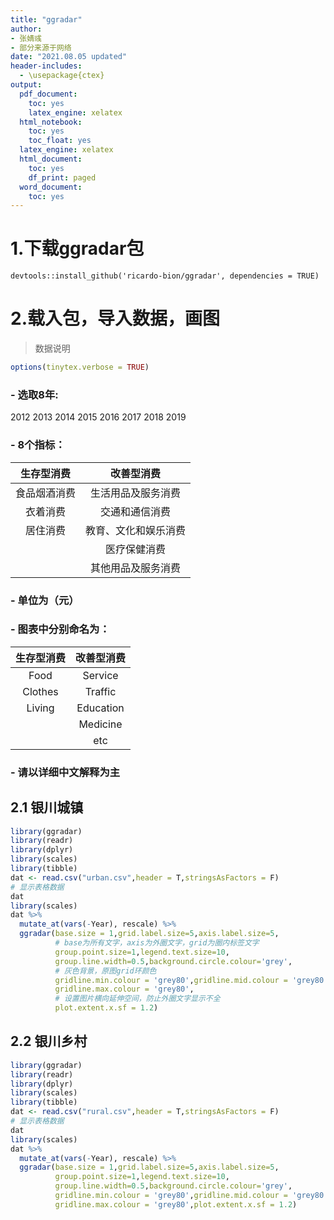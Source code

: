 ```yaml
---
title: "ggradar"
author:
- 张婧彧
- 部分来源于网络
date: "2021.08.05 updated"
header-includes:
  - \usepackage{ctex}
output:
  pdf_document:
    toc: yes
    latex_engine: xelatex
  html_notebook:
    toc: yes
    toc_float: yes
  latex_engine: xelatex
  html_document:
    toc: yes
    df_print: paged
  word_document:
    toc: yes
---
```


# 1.下载ggradar包
```
devtools::install_github('ricardo-bion/ggradar', dependencies = TRUE)
```

# 2.载入包，导入数据，画图
> 数据说明

```r
options(tinytex.verbose = TRUE)
```
### - 选取8年:
2012
2013
2014
2015
2016
2017
2018
2019

### - 8个指标：

|生存型消费|改善型消费|
|:-:|:-:|
|食品烟酒消费|生活用品及服务消费|
|衣着消费|交通和通信消费|
|居住消费|教育、文化和娱乐消费|
||医疗保健消费|
||其他用品及服务消费|

### - 单位为（元）

### - 图表中分别命名为：

|生存型消费|改善型消费|
|:-:|:-:|
|Food|Service|
|Clothes|Traffic|
|Living|Education|
||Medicine|
||etc|

### - 请以详细中文解释为主

## 2.1 银川城镇
```r
library(ggradar)
library(readr)
library(dplyr)
library(scales)
library(tibble)
dat <- read.csv("urban.csv",header = T,stringsAsFactors = F)
# 显示表格数据
dat
library(scales)
dat %>% 
  mutate_at(vars(-Year), rescale) %>%
  ggradar(base.size = 1,grid.label.size=5,axis.label.size=5,
          # base为所有文字，axis为外圈文字，grid为圈内标签文字
          group.point.size=1,legend.text.size=10, 
          group.line.width=0.5,background.circle.colour='grey',
          # 灰色背景，原图grid环颜色
          gridline.min.colour = 'grey80',gridline.mid.colour = 'grey80',
          gridline.max.colour = 'grey80',
          # 设置图片横向延伸空间，防止外圈文字显示不全
          plot.extent.x.sf = 1.2)
```


##  2.2 银川乡村

```r
library(ggradar)
library(readr)
library(dplyr)
library(scales)
library(tibble)
dat <- read.csv("rural.csv",header = T,stringsAsFactors = F)
# 显示表格数据
dat
library(scales)
dat %>% 
  mutate_at(vars(-Year), rescale) %>%
  ggradar(base.size = 1,grid.label.size=5,axis.label.size=5,
          group.point.size=1,legend.text.size=10, 
          group.line.width=0.5,background.circle.colour='grey',
          gridline.min.colour = 'grey80',gridline.mid.colour = 'grey80',
          gridline.max.colour = 'grey80',plot.extent.x.sf = 1.2)

```